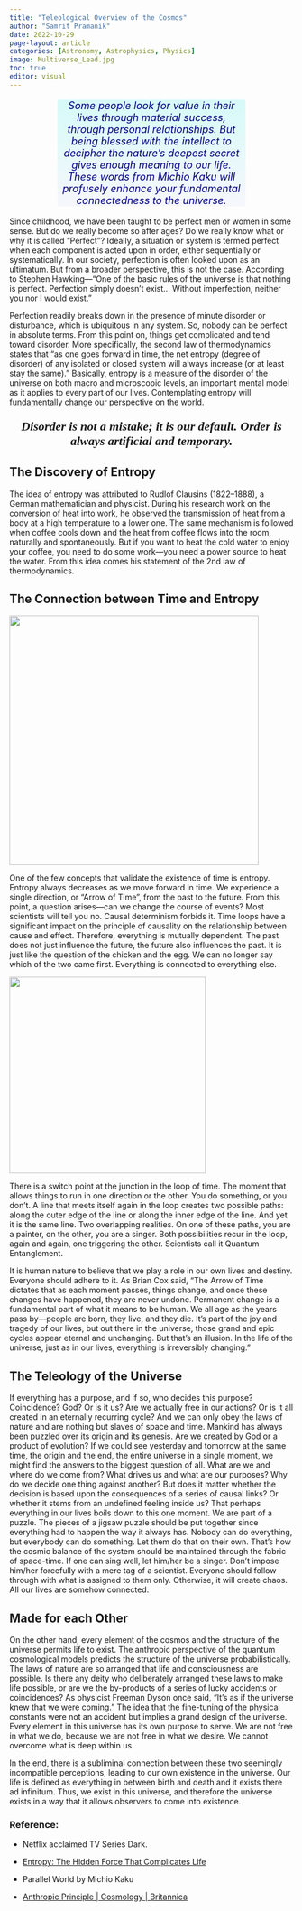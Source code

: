 ```yaml
---
title: "Teleological Overview of the Cosmos"
author: "Samrit Pramanik"
date: 2022-10-29
page-layout: article
categories: [Astronomy, Astrophysics, Physics]
image: Multiverse_Lead.jpg
toc: true
editor: visual
---
```


::: {style="color: navy; font-size: 18px; text-align: center; border-radius: 3px; background-image: linear-gradient(#D6FAF8, #F6F7FC); margin-left: 85px; margin-right: 85px"}
*Some people look for value in their lives through material success, through personal relationships. But being blessed with the intellect to decipher the nature's deepest secret gives enough meaning to our life. These words from Michio Kaku will profusely enhance your fundamental connectedness to the universe.*
:::

Since childhood, we have been taught to be perfect men or women in some sense. But do we really become so after ages? Do we really know what or why it is called "Perfect"? Ideally, a situation or system is termed perfect when each component is acted upon in order, either sequentially or systematically. In our society, perfection is often looked upon as an ultimatum. But from a broader perspective, this is not the case. According to Stephen Hawking---"One of the basic rules of the universe is that nothing is perfect. Perfection simply doesn't exist\... Without imperfection, neither you nor I would exist."

Perfection readily breaks down in the presence of minute disorder or disturbance, which is ubiquitous in any system. So, nobody can be perfect in absolute terms. From this point on, things get complicated and tend toward disorder. More specifically, the second law of thermodynamics states that "as one goes forward in time, the net entropy (degree of disorder) of any isolated or closed system will always increase (or at least stay the same)." Basically, entropy is a measure of the disorder of the universe on both macro and microscopic levels, an important mental model as it applies to every part of our lives. Contemplating entropy will fundamentally change our perspective on the world.

::: {style="font-family: georgia; font-size: 22px; text-align: center"}
***Disorder is not a mistake; it is our default. Order is always artificial and temporary.***
:::

## The Discovery of Entropy

The idea of entropy was attributed to Rudlof Clausins (1822--1888), a German mathematician and physicist. During his research work on the conversion of heat into work, he observed the transmission of heat from a body at a high temperature to a lower one. The same mechanism is followed when coffee cools down and the heat from coffee flows into the room, naturally and spontaneously. But if you want to heat the cold water to enjoy your coffee, you need to do some work---you need a power source to heat the water. From this idea comes his statement of the 2nd law of thermodynamics.

## The Connection between Time and Entropy

![](entropy_time.png){fig-align="center" width="442"}

One of the few concepts that validate the existence of time is entropy. Entropy always decreases as we move forward in time. We experience a single direction, or "Arrow of Time", from the past to the future. From this point, a question arises---can we change the course of events? Most scientists will tell you no. Causal determinism forbids it. Time loops have a significant impact on the principle of causality on the relationship between cause and effect. Therefore, everything is mutually dependent. The past does not just influence the future, the future also influences the past. It is just like the question of the chicken and the egg. We can no longer say which of the two came first. Everything is connected to everything else.

![](infinity_loop.png){fig-align="center" width="348"}

There is a switch point at the junction in the loop of time. The moment that allows things to run in one direction or the other. You do something, or you don't. A line that meets itself again in the loop creates two possible paths: along the outer edge of the line or along the inner edge of the line. And yet it is the same line. Two overlapping realities. On one of these paths, you are a painter, on the other, you are a singer. Both possibilities recur in the loop, again and again, one triggering the other. Scientists call it Quantum Entanglement.

It is human nature to believe that we play a role in our own lives and destiny. Everyone should adhere to it. As Brian Cox said, "The Arrow of Time dictates that as each moment passes, things change, and once these changes have happened, they are never undone. Permanent change is a fundamental part of what it means to be human. We all age as the years pass by---people are born, they live, and they die. It's part of the joy and tragedy of our lives, but out there in the universe, those grand and epic cycles appear eternal and unchanging. But that's an illusion. In the life of the universe, just as in our lives, everything is irreversibly changing."

## The Teleology of the Universe

If everything has a purpose, and if so, who decides this purpose? Coincidence? God? Or is it us? Are we actually free in our actions? Or is it all created in an eternally recurring cycle? And we can only obey the laws of nature and are nothing but slaves of space and time. Mankind has always been puzzled over its origin and its genesis. Are we created by God or a product of evolution? If we could see yesterday and tomorrow at the same time, the origin and the end, the entire universe in a single moment, we might find the answers to the biggest question of all. What are we and where do we come from? What drives us and what are our purposes? Why do we decide one thing against another? But does it matter whether the decision is based upon the consequences of a series of causal links? Or whether it stems from an undefined feeling inside us? That perhaps everything in our lives boils down to this one moment. We are part of a puzzle. The pieces of a jigsaw puzzle should be put together since everything had to happen the way it always has. Nobody can do everything, but everybody can do something. Let them do that on their own. That's how the cosmic balance of the system should be maintained through the fabric of space-time. If one can sing well, let him/her be a singer. Don't impose him/her forcefully with a mere tag of a scientist. Everyone should follow through with what is assigned to them only. Otherwise, it will create chaos. All our lives are somehow connected.

## Made for each Other

On the other hand, every element of the cosmos and the structure of the universe permits life to exist. The anthropic perspective of the quantum cosmological models predicts the structure of the universe probabilistically. The laws of nature are so arranged that life and consciousness are possible. Is there any deity who deliberately arranged these laws to make life possible, or are we the by-products of a series of lucky accidents or coincidences? As physicist Freeman Dyson once said, "It's as if the universe knew that we were coming." The idea that the fine-tuning of the physical constants were not an accident but implies a grand design of the universe. Every element in this universe has its own purpose to serve. We are not free in what we do, because we are not free in what we desire. We cannot overcome what is deep within us.

In the end, there is a subliminal connection between these two seemingly incompatible perceptions, leading to our own existence in the universe. Our life is defined as everything in between birth and death and it exists there ad infinitum. Thus, we exist in this universe, and therefore the universe exists in a way that it allows observers to come into existence.

### Reference:

-   Netflix acclaimed TV Series Dark.

-   [Entropy: The Hidden Force That Complicates Life](https://fs.blog/entropy/)

-   Parallel World by Michio Kaku

-   [Anthropic Principle \| Cosmology \| Britannica](https://www.britannica.com/science/anthropic-principle)
